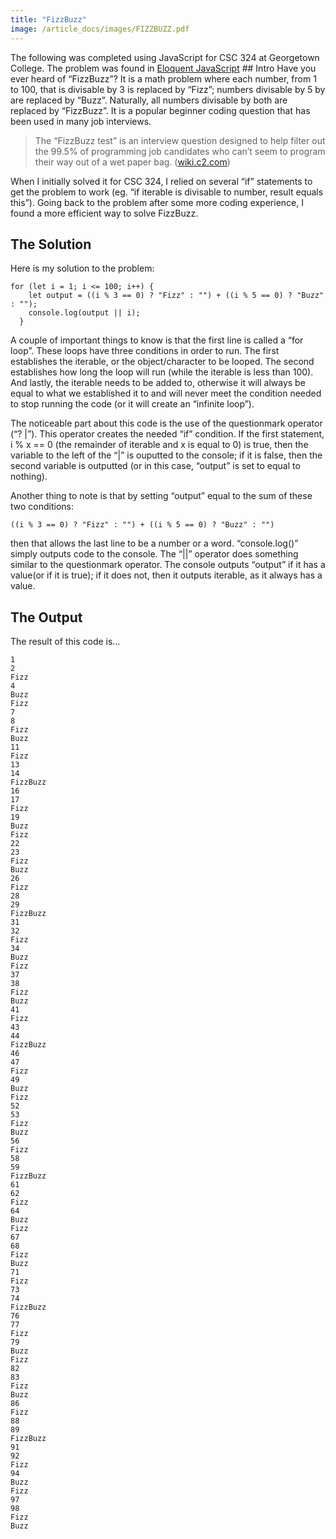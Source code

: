 ```yaml
---
title: "FizzBuzz"
image: /article_docs/images/FIZZBUZZ.pdf
---
```

The following was completed using JavaScript for CSC 324 at Georgetown College. The problem was found in [Eloquent JavaScript](https://eloquentjavascript.net)
## Intro
Have you ever heard of "FizzBuzz"? It is a math problem where each number, from 1 to 100, that is divisable by 3 is replaced by "Fizz";  numbers divisable by 5 by are replaced by "Buzz". Naturally, all numbers divisable by both are replaced by "FizzBuzz". It is a popular beginner coding question that has been used in many job interviews.

<blockquote>
The "FizzBuzz test" is an interview question designed to help filter out the 99.5% of programming job candidates who can't seem to program their way out of a wet paper bag. ([wiki.c2.com](http://wiki.c2.com/?FizzBuzzTest=))
</blockquote>

When I initially solved it for CSC 324, I relied on several "if" statements to get the problem to work (eg. "if iterable is divisable to number, result equals this"). Going back to the problem after some more coding experience, I found a more efficient way to solve FizzBuzz.

## The Solution
Here is my solution to the problem:

```
for (let i = 1; i <= 100; i++) {
    let output = ((i % 3 == 0) ? "Fizz" : "") + ((i % 5 == 0) ? "Buzz" : "");
    console.log(output || i);
  }
```

A couple of important things to know is that the first line is called a "for loop". These loops have three conditions in order to run. The first establishes the iterable, or the object/character to be looped. The second establishes how long the loop will run (while the iterable is less than 100). And lastly, the iterable needs to be added to, otherwise it will always be equal to what we established it to and will never meet the condition needed to stop running the code (or it will create an "infinite loop").

The noticeable part about this code is the use of the questionmark operator ("? | "). This operator creates the needed "if" condition. If the first statement, i % x == 0 (the remainder of iterable and x is equal to 0) is true, then the variable to the left of the "|" is ouputted to the console; if it is false, then the second variable is outputted (or in this case, "output" is set to equal to nothing).

Another thing to note is that by setting  "output" equal to the sum of these two conditions:
```
((i % 3 == 0) ? "Fizz" : "") + ((i % 5 == 0) ? "Buzz" : "")
```
then that allows the last line to be a number or a word. "console.log()" simply outputs code to the console. The "||" operator does something similar to the questionmark operator. The console outputs "output" if it has a value(or if it is true); if it does not, then it outputs iterable, as it always has a value.

## The Output
The result of this code is...
```
1
2
Fizz
4
Buzz
Fizz
7
8
Fizz
Buzz
11
Fizz
13
14
FizzBuzz
16
17
Fizz
19
Buzz
Fizz
22
23
Fizz
Buzz
26
Fizz
28
29
FizzBuzz
31
32
Fizz
34
Buzz
Fizz
37
38
Fizz
Buzz
41
Fizz
43
44
FizzBuzz
46
47
Fizz
49
Buzz
Fizz
52
53
Fizz
Buzz
56
Fizz
58
59
FizzBuzz
61
62
Fizz
64
Buzz
Fizz
67
68
Fizz
Buzz
71
Fizz
73
74
FizzBuzz
76
77
Fizz
79
Buzz
Fizz
82
83
Fizz
Buzz
86
Fizz
88
89
FizzBuzz
91
92
Fizz
94
Buzz
Fizz
97
98
Fizz
Buzz
```